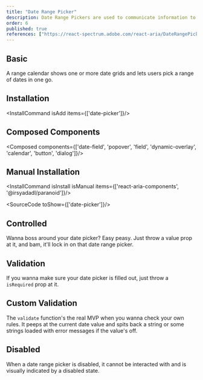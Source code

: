 ```yaml
---
title: "Date Range Picker"
description: Date Range Pickers are used to communicate information to the user.
order: 6
published: true
references: ["https://react-spectrum.adobe.com/react-aria/DateRangePicker.html#props", "https://paranoijustd.co"]
---
```


## Basic

A range calendar shows one or more date grids and lets users pick a range of dates in one go.
<How minW72 toUse="date-and-time/date-range-picker-demo" />

## Installation
<InstallCommand isAdd items={['date-picker']}/>

## Composed Components
<Composed components={['date-field', 'popover', 'field', 'dynamic-overlay', 'calendar', 'button', 'dialog']}/>

## Manual Installation

<InstallCommand isInstall isManual items={['react-aria-components', '@irsyadadl/paranoid']}/>

<SourceCode toShow={['date-picker']}/>

## Controlled
Wanna boss around your date picker? Easy peasy. Just throw a value prop at it, and bam, it'll lock in on that date range picker.
<How minW72 toUse="date-and-time/date-range-picker-controlled-demo" />

## Validation
If you wanna make sure your date picker is filled out, just throw a `isRequired` prop at it.
<How minW72 toUse="date-and-time/date-range-picker-validation-demo" />

## Custom Validation
The `validate` function's the real MVP when you wanna check your own rules. It peeps at the current date value and spits back a string or some strings loaded with error messages if the value's off.
<How minW72 toUse="date-and-time/date-range-picker-custom-validation-demo" />

## Disabled
When a date range picker is disabled, it cannot be interacted with and is visually indicated by a disabled state.
<How minW72 toUse="date-and-time/date-range-picker-disabled-demo" />
